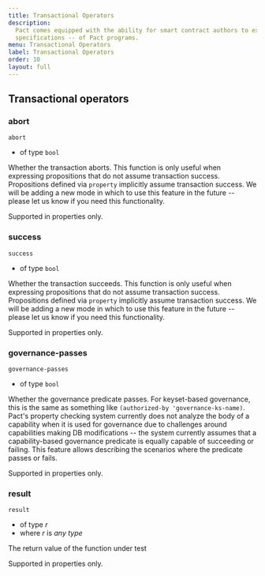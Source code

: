 ```yaml
---
title: Transactional Operators
description:
  Pact comes equipped with the ability for smart contract authors to express and automatically check properties -- or,
  specifications -- of Pact programs.
menu: Transactional Operators
label: Transactional Operators
order: 10
layout: full
---
```


## Transactional operators

### abort

```pact
abort
```

- of type `bool`

Whether the transaction aborts. This function is only useful when expressing propositions that do not assume transaction
success. Propositions defined via `property` implicitly assume transaction success. We will be adding a new mode in
which to use this feature in the future -- please let us know if you need this functionality.

Supported in properties only.

### success

```pact
success
```

- of type `bool`

Whether the transaction succeeds. This function is only useful when expressing propositions that do not assume
transaction success. Propositions defined via `property` implicitly assume transaction success. We will be adding a new
mode in which to use this feature in the future -- please let us know if you need this functionality.

Supported in properties only.

### governance-passes

```pact
governance-passes
```

- of type `bool`

Whether the governance predicate passes. For keyset-based governance, this is the same as something like
`(authorized-by 'governance-ks-name)`. Pact's property checking system currently does not analyze the body of a
capability when it is used for governance due to challenges around capabilities making DB modifications -- the system
currently assumes that a capability-based governance predicate is equally capable of succeeding or failing. This feature
allows describing the scenarios where the predicate passes or fails.

Supported in properties only.

### result

```pact
result
```

- of type _r_
- where _r_ is _any type_

The return value of the function under test

Supported in properties only.
